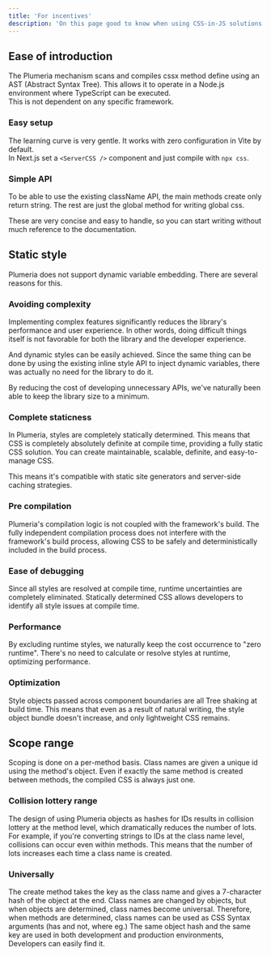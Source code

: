 ```yaml
---
title: 'For incentives'
description: 'On this page good to know when using CSS-in-JS solutions of Plumeria'
---
```


## Ease of introduction

The Plumeria mechanism scans and compiles cssx method define using an AST (Abstract Syntax Tree).
This allows it to operate in a Node.js environment where TypeScript can be executed.  
This is not dependent on any specific framework.

### Easy setup

The learning curve is very gentle.
It works with zero configuration in Vite by default.  
In Next.js set a `<ServerCSS />` component and just compile with `npx css`.

### Simple API

To be able to use the existing className API, the main methods create only return string.
The rest are just the global method for writing global css.

These are very concise and easy to handle, so you can start writing without much reference to the documentation.

## Static style

Plumeria does not support dynamic variable embedding.
There are several reasons for this.

### Avoiding complexity

Implementing complex features significantly reduces the library's performance and user experience.
In other words, doing difficult things itself is not favorable for both the library and the developer experience.

And dynamic styles can be easily achieved.
Since the same thing can be done by using the existing inline style API to inject dynamic variables, there was actually no need for the library to do it.

By reducing the cost of developing unnecessary APIs, we've naturally been able to keep the library size to a minimum.

### Complete staticness

In Plumeria, styles are completely statically determined.
This means that CSS is completely absolutely definite at compile time, providing a fully static CSS solution.
You can create maintainable, scalable, definite, and easy-to-manage CSS.

This means it's compatible with static site generators and server-side caching strategies.

### Pre compilation

Plumeria's compilation logic is not coupled with the framework's build.
The fully independent compilation process does not interfere with the framework's build process, allowing CSS to be safely and deterministically
included in the build process.

### Ease of debugging

Since all styles are resolved at compile time, runtime uncertainties are completely eliminated.
Statically determined CSS allows developers to identify all style issues at compile time.

### Performance

By excluding runtime styles, we naturally keep the cost occurrence to "zero runtime".
There's no need to calculate or resolve styles at runtime, optimizing performance.

### Optimization

Style objects passed across component boundaries are all Tree shaking at build time.
This means that even as a result of natural writing, the style object bundle doesn't increase, and only lightweight CSS remains.

## Scope range

Scoping is done on a per-method basis.
Class names are given a unique id using the method's object.
Even if exactly the same method is created between methods, the compiled CSS is always just one.

### Collision lottery range

The design of using Plumeria objects as hashes for IDs results in collision lottery at the method level,
which dramatically reduces the number of lots.
For example, if you're converting strings to IDs at the class name level, collisions can occur even within methods.
This means that the number of lots increases each time a class name is created.

### Universally

The create method takes the key as the class name and gives a 7-character hash of the object at the end.
Class names are changed by objects, but when objects are determined, class names become universal.
Therefore, when methods are determined, class names can be used as CSS Syntax arguments (has and not, where eg.)
The same object hash and the same key are used in both development and production environments,
Developers can easily find it.
